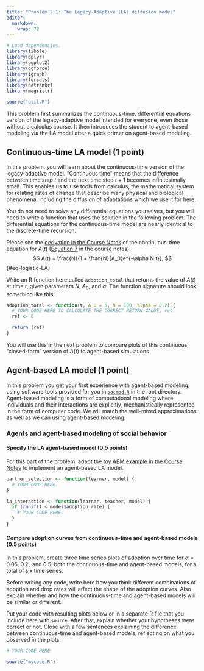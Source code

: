 ```yaml
---
title: "Problem 2.1: The Legacy-Adaptive (LA) diffusion model"
editor: 
  markdown: 
    wrap: 72
---
```


```r

# Load dependencies.
library(tibble)
library(dplyr)
library(ggplot2)
library(ggforce)
library(igraph)
library(forcats)
library(netrankr)
library(magrittr)

source("util.R")
```

This problem first summarizes the continuous-time, differential
equations version of the legacy-adaptive model intended for everyone,
even those without a calculus course. It then introduces the student to
agent-based modeling via the LA model after a quick primer on
agent-based modeling.

## Continuous-time LA model (1 point)

In this problem, you will learn about the continuous-time version of the
legacy-adaptive model. "Continuous time" means that the difference
between time *step* $t$ and the next time step $t+1$ becomes
infinitesimally small. This enables us to use tools from calculus, the
mathematical system for relating rates of change that describe many
physical and biological phenomena, including the diffusion of
adaptations which we use it for here.

You do not need to solve any differential equations yourselves, but you
will need to write a function that uses the solution in the following
problem. The differential equations for the continuous-time model are
nearly identical to the discrete-time recursion.

Please see the [derivation in the Course
Notes](https://mt.digital/teaching/CSS4S/notes/#legacy-adapt) of the
continuous-time equation for $A(t)$ ([Equation
7](https://mt.digital/teaching/CSS4S/notes/#eq-logistic-LA) in the
course notes): $$
A(t) = \frac{N}{1 + \frac{N}{A_0}e^{-\alpha N t}},
$$ {#eq-logistic-LA}

Write an R function here 
called `adoption_total` that returns the value of
$A(t)$ at time $t$, given parameters $N$, $A_0$, and $\alpha$. 
The function signature should look something like this:

```r
adoption_total <- function(t, A_0 = 5, N = 100, alpha = 0.2) {
  # YOUR CODE HERE TO CALCULATE THE CORRECT RETURN VALUE, ret.
  ret <- 0

  return (ret)
}
```

You will use this in the next problem to compare plots of this
continuous, "closed-form" version of $A(t)$ to agent-based simulations.

## Agent-based LA model (1 point)

In this problem you get your first experience with agent-based modeling,
using software tools provided for you in [`socmod.R`](../socmod.R) in
the root directory. Agent-based modeling is a form of computational
modeling where individuals and their interactions are explicitly,
mechanistically represented in the form of computer code. We will match
the well-mixed approximations as well as we can using agent-based
modeling.

### Agents and agent-based modeling of social behavior

#### Specify the LA agent-based model (0.5 points)

For this part of the problem, adapt the [toy ABM example in the Course
Notes](<https://mt.digital/teaching/CSS4S/notes/#agent-based-modeling>)
to implement an agent-based LA model.

```r
partner_selection <- function(learner, model) {
  # YOUR CODE HERE.
}

la_interaction <- function(learner, teacher, model) {
  if (runif() < model$adoption_rate) {
    # YOUR CODE HERE.
  }
}
```

#### Compare adoption curves from continuous-time and agent-based models (0.5 points)

In this problem, create three time series plots of adoption over time for 
$\alpha = 0.05,~0.2,\text{ and }0.5$. both the continuous-time and agent-based
models, for a total of six time series. 

Before writing any code, write here how you think different combinations of
adoption and drop rates will affect the shape of the adoption curves. Also
explain whether and how the continuous-time and agent-based models
will be similar or different.

Put your code with resulting plots below or in a separate R file that you
include here with `source`. After that, explain whether
your hypotheses were correct or not. Close with a few sentences
explaining the difference between continuous-time and agent-based
models, reflecting on what you observed in the plots.


```r
# YOUR CODE HERE

source("mycode.R")
```
